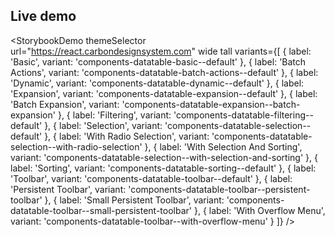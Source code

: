 ## Live demo

<StorybookDemo
  themeSelector
  url="https://react.carbondesignsystem.com"
  wide
  tall
  variants={[
    {
      label: 'Basic',
      variant: 'components-datatable-basic--default'
    },
    {
      label: 'Batch Actions',
      variant: 'components-datatable-batch-actions--default'
    },
    {
      label: 'Dynamic',
      variant: 'components-datatable-dynamic--default'
    },
    {
      label: 'Expansion',
      variant: 'components-datatable-expansion--default'
    },
    {
      label: 'Batch Expansion',
      variant: 'components-datatable-expansion--batch-expansion'
    },
    {
      label: 'Filtering',
      variant: 'components-datatable-filtering--default'
    },
    {
      label: 'Selection',
      variant: 'components-datatable-selection--default'
    },
    {
      label: 'With Radio Selection',
      variant: 'components-datatable-selection--with-radio-selection'
    },
    {
      label: 'With Selection And Sorting',
      variant: 'components-datatable-selection--with-selection-and-sorting'
    },
    {
      label: 'Sorting',
      variant: 'components-datatable-sorting--default'
    },
    {
      label: 'Toolbar',
      variant: 'components-datatable-toolbar--default'
    },
    {
      label: 'Persistent Toolbar',
      variant: 'components-datatable-toolbar--persistent-toolbar'
    },
    {
      label: 'Small Persistent Toolbar',
      variant: 'components-datatable-toolbar--small-persistent-toolbar'
    },
    {
      label: 'With Overflow Menu',
      variant: 'components-datatable-toolbar--with-overflow-menu'
    }
  ]}
/>
